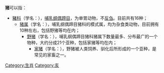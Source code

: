 {{pp-vandalism|expiry=2022-06-14T06:22:42+00:00|small=yes}}
'''猪'''可以指：
*[[豬科|豬科]]（学名：{{lang|la|Suidae}}），[[哺乳纲|哺乳纲]][[偶蹄目|偶蹄目]]，为单胃动物，不[[反刍|反刍]]。目前共有16种；
**[[猪属|猪属]]（学名：''{{lang|la|Sus}}''），哺乳纲偶蹄目猪科的模式属，均为杂食类动物，目前拥有10种左右，包括野猪等均在内；
***[[野猪|野猪]]（学名：''{{lang|la|Sus scrofa}}''），哺乳纲偶蹄目猪科猪属下数量最多、分布最广的一个物种，大约分成21个亚种，包括家猪等均在内；
****[[家猪|家猪]]（学名：''{{lang|la|Sus scrofa domesticus}}''），野猪被人类饲养、驯化后所形成的一个亚种，是常见的家畜之一。

{{disambig|cat=一字物種消歧義}}

[[Category:生肖|Category:生肖]]
[[Category:亥|Category:亥]]